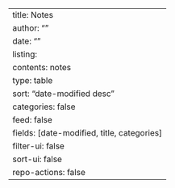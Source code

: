 ---
title: Notes
author: ""
date: ""
listing: 
  contents: notes
  type: table
  sort: "date-modified desc"
  categories: false
  feed: false
  fields: [date-modified, title, categories]
  filter-ui: false
  sort-ui: false
repo-actions: false
---